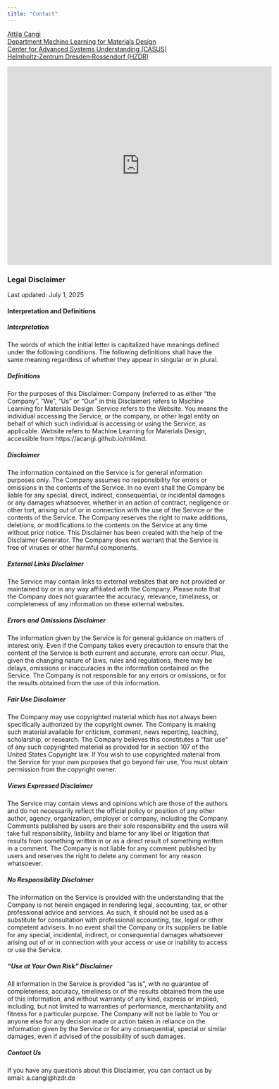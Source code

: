 ```yaml
---
title: "Contact"
---
```


[Attila Cangi](https://www.hzdr.de/db/!ContMan.Visi.Card?pUser=139621&pNid=1227&pLang=en){target="_blank"}<br>
[Department Machine Learning for Materials Design](https://www.casus.science/?page_id=4660){target="_blank"}<br>
[Center for Advanced Systems Understanding (CASUS)](https://www.casus.science){target="_blank"}<br> 
[Helmholtz‑Zentrum Dresden‑Rossendorf (HZDR)](https://www.hzdr.de){target="_blank"}<br>

<iframe src="https://www.google.com/maps/embed?pb=!1m18!1m12!1m3!1d2502.4633107893223!2d14.974382076604273!3d51.15524733636819!2m3!1f0!2f0!3f0!3m2!1i1024!2i768!4f13.1!3m3!1m2!1s0x4708dd50d7252c41%3A0x2b8364884b1f8926!2sCASUS%20-%20Center%20for%20Advanced%20Systems%20Understanding%20am%20HZDR!5e0!3m2!1sen!2sde!4v1751294459296!5m2!1sen!2sde" width="600" height="450" style="border:0;" allowfullscreen="" loading="lazy" referrerpolicy="no-referrer-when-downgrade"></iframe>



### Legal Disclaimer
Last updated: July 1, 2025

#### Interpretation and Definitions
##### Interpretation
The words of which the initial letter is capitalized have meanings defined under the following conditions. The following definitions shall have the same meaning regardless of whether they appear in singular or in plural.

##### Definitions
For the purposes of this Disclaimer:
Company (referred to as either "the Company", "We", "Us" or "Our" in this Disclaimer) refers to Machine Learning for Materials Design.
Service refers to the Website.
You means the individual accessing the Service, or the company, or other legal entity on behalf of which such individual is accessing or using the Service, as applicable.
Website refers to Machine Learning for Materials Design, accessible from https://acangi.github.io/ml4md.

##### Disclaimer
The information contained on the Service is for general information purposes only.
The Company assumes no responsibility for errors or omissions in the contents of the Service.
In no event shall the Company be liable for any special, direct, indirect, consequential, or incidental damages or any damages whatsoever, whether in an action of contract, negligence or other tort, arising out of or in connection with the use of the Service or the contents of the Service. The Company reserves the right to make additions, deletions, or modifications to the contents on the Service at any time without prior notice. This Disclaimer has been created with the help of the Disclaimer Generator.
The Company does not warrant that the Service is free of viruses or other harmful components.

##### External Links Disclaimer
The Service may contain links to external websites that are not provided or maintained by or in any way affiliated with the Company.
Please note that the Company does not guarantee the accuracy, relevance, timeliness, or completeness of any information on these external websites.

##### Errors and Omissions Disclaimer
The information given by the Service is for general guidance on matters of interest only. Even if the Company takes every precaution to ensure that the content of the Service is both current and accurate, errors can occur. Plus, given the changing nature of laws, rules and regulations, there may be delays, omissions or inaccuracies in the information contained on the Service.
The Company is not responsible for any errors or omissions, or for the results obtained from the use of this information.

##### Fair Use Disclaimer
The Company may use copyrighted material which has not always been specifically authorized by the copyright owner. The Company is making such material available for criticism, comment, news reporting, teaching, scholarship, or research.
The Company believes this constitutes a "fair use" of any such copyrighted material as provided for in section 107 of the United States Copyright law.
If You wish to use copyrighted material from the Service for your own purposes that go beyond fair use, You must obtain permission from the copyright owner.

##### Views Expressed Disclaimer
The Service may contain views and opinions which are those of the authors and do not necessarily reflect the official policy or position of any other author, agency, organization, employer or company, including the Company.
Comments published by users are their sole responsibility and the users will take full responsibility, liability and blame for any libel or litigation that results from something written in or as a direct result of something written in a comment. The Company is not liable for any comment published by users and reserves the right to delete any comment for any reason whatsoever.

##### No Responsibility Disclaimer
The information on the Service is provided with the understanding that the Company is not herein engaged in rendering legal, accounting, tax, or other professional advice and services. As such, it should not be used as a substitute for consultation with professional accounting, tax, legal or other competent advisers.
In no event shall the Company or its suppliers be liable for any special, incidental, indirect, or consequential damages whatsoever arising out of or in connection with your access or use or inability to access or use the Service.

##### "Use at Your Own Risk" Disclaimer
All information in the Service is provided "as is", with no guarantee of completeness, accuracy, timeliness or of the results obtained from the use of this information, and without warranty of any kind, express or implied, including, but not limited to warranties of performance, merchantability and fitness for a particular purpose.
The Company will not be liable to You or anyone else for any decision made or action taken in reliance on the information given by the Service or for any consequential, special or similar damages, even if advised of the possibility of such damages.

##### Contact Us
If you have any questions about this Disclaimer, you can contact us by email: a.cangi@hzdr.de